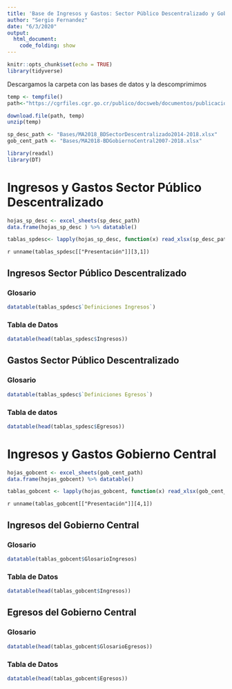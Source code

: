 ```yaml
---
title: 'Base de Ingresos y Gastos: Sector Público Descentralizado y Gobierno Central'
author: "Sergio Fernandez"
date: "6/3/2020"
output: 
  html_document:
    code_folding: show
---
```


```r
knitr::opts_chunk$set(echo = TRUE)
library(tidyverse)
```

Descargamos la carpeta con las bases de datos y la descomprimimos

```r
temp <- tempfile()
path<-"https://cgrfiles.cgr.go.cr/publico/docsweb/documentos/publicaciones-cgr/memoria-anual/2018/bases-datos-18.zip"

download.file(path, temp)
unzip(temp)


```



```r
sp_desc_path <- "Bases/MA2018_BDSectorDescentralizado2014-2018.xlsx"
gob_cent_path <- "Bases/MA2018-BDGobiernoCentral2007-2018.xlsx"

library(readxl)
library(DT)

```




# Ingresos y Gastos Sector Público Descentralizado


```r
hojas_sp_desc <- excel_sheets(sp_desc_path)
data.frame(hojas_sp_desc ) %>% datatable()
```


```r

tablas_spdesc<- lapply(hojas_sp_desc, function(x) read_xlsx(sp_desc_path, sheet = x, col_names = T, skip = 0)) %>% set_names(hojas_sp_desc)

```
 
`r unname(tablas_spdesc[["Presentación"]][3,1])`
 
## Ingresos Sector Público Descentralizado

### Glosario

```r
datatable(tablas_spdesc$`Definiciones Ingresos`)
```

### Tabla de Datos

```r
datatable(head(tablas_spdesc$Ingresos))
```


## Gastos Sector Público Descentralizado

### Glosario

```r
datatable(tablas_spdesc$`Definiciones Egresos`)
```

### Tabla de datos

```r
datatable(head(tablas_spdesc$Egresos))
```



# Ingresos y Gastos Gobierno Central



```r
hojas_gobcent <- excel_sheets(gob_cent_path)
data.frame(hojas_gobcent) %>% datatable()
```


```r

tablas_gobcent <- lapply(hojas_gobcent, function(x) read_xlsx(gob_cent_path, sheet = x, col_names = T, skip = 0)) %>% set_names(hojas_gobcent)
```

`r unname(tablas_gobcent[["Presentación"]][4,1])`


## Ingresos del Gobierno Central

### Glosario

```r
datatable(tablas_gobcent$GlosarioIngresos)
```


### Tabla de Datos

```r
datatable(head(tablas_gobcent$Ingresos))
```

## Egresos del Gobierno Central

### Glosario

```r
datatable(head(tablas_gobcent$GlosarioEgresos))
```

### Tabla de Datos

```r
datatable(head(tablas_gobcent$Egresos))

```

